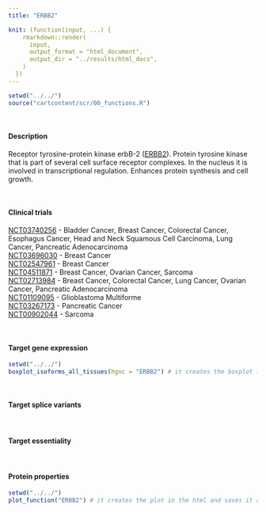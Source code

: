```yaml
---
title: "ERBB2"

knit: (function(input, ...) {
    rmarkdown::render(
      input,
      output_format = "html_document",
      output_dir = "../results/html_docs",
    )
  })
---
```


```r
setwd("../../")
source("cartcontent/scr/00_functions.R")
```

<br>

#### Description
Receptor tyrosine-protein kinase erbB-2 ([ERBB2](https://www.uniprot.org/uniprot/P04626)). Protein tyrosine kinase that is part of several cell surface receptor complexes. In the nucleus it is involved in transcriptional regulation. Enhances protein synthesis and cell growth.

<br> 

#### Clinical trials 
[NCT03740256](https://clinicaltrials.gov/ct2/show/NCT03740256)	- Bladder Cancer, Breast Cancer, Colorectal    Cancer, Esophagus Cancer, Head and Neck Squamous Cell Carcinoma, Lung Cancer, Pancreatic Adenocarcinoma <br>
[NCT03696030](https://clinicaltrials.gov/ct2/show/NCT03696030)	- Breast Cancer <br>
[NCT02547961](https://clinicaltrials.gov/ct2/show/NCT02547961) -	Breast Cancer <br>
[NCT04511871](https://clinicaltrials.gov/ct2/show/NCT04511871) -	Breast Cancer, Ovarian Cancer, Sarcoma <br>
[NCT02713984](https://clinicaltrials.gov/ct2/show/NCT02713984)	- Breast Cancer, Colorectal Cancer, Lung Cancer, Ovarian Cancer, Pancreatic Adenocarcinoma <br>
[NCT01109095](https://clinicaltrials.gov/ct2/show/NCT01109095)	- Glioblastoma Multiforme <br>
[NCT03267173](https://clinicaltrials.gov/ct2/show/NCT03267173)	- Pancreatic Cancer <br>
[NCT00902044](https://clinicaltrials.gov/ct2/show/NCT00902044) -	Sarcoma 

<br>

#### Target gene expression
```r
setwd("../../")
boxplot_isoforms_all_tissues(hgnc = "ERBB2") # it creates the boxplot in the html and saves it as .pdf in the plot/isoform_expression folder
```
<br>

#### Target splice variants

<br>

#### Target essentiality

<br>

#### Protein properties
```r
setwd("../../")
plot_function("ERBB2") # it creates the plot in the html and saves it as .pdf in the plot/protein_properties folder
```